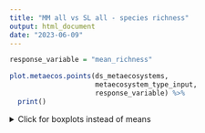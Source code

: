 ```yaml
---
title: "MM all vs SL all - species richness"
output: html_document
date: "2023-06-09"
---
```


```r
response_variable = "mean_richness"
```

```r
plot.metaecos.points(ds_metaecosystems, 
                     metaecosystem_type_input,
                     response_variable) %>%
  print()
```

<details>
  <summary>Click for boxplots instead of means</summary>
```r
plot.metaecos.boxplots(ds_metaecosystems,
                       metaecosystem_type_input,
                       response_variable)
```
</details> 